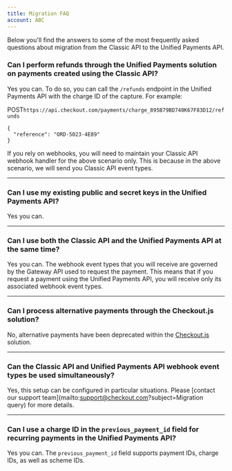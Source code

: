 ```yaml
---
title: Migration FAQ
account: ABC
---
```


Below you'll find the answers to some of the most frequently asked questions about migration from the Classic API to the Unified Payments API.

### Can I perform refunds through the Unified Payments solution on payments created using the Classic API?

Yes you can. To do so, you can call the `/refunds` endpoint in the Unified Payments API with the charge ID of the capture. For example:

POST`https://api.checkout.com/payments/charge_895B79BD740K67F83D12/refunds`

  

    {
      "reference": "ORD-5023-4E89"
    }

If you rely on webhooks, you will need to maintain your Classic API webhook handler for the above scenario only. This is because in the above scenario, we will send you Classic API event types.

* * *

### Can I use my existing public and secret keys in the Unified Payments API?

Yes you can.

* * *

### Can I use both the Classic API and the Unified Payments API at the same time?

Yes you can. The webhook event types that you will receive are governed by the Gateway API used to request the payment. This means that if you request a payment using the Unified Payments API, you will receive only its associated webhook event types.

* * *

### Can I process alternative payments through the Checkout.js solution?

No, alternative payments have been deprecated within the [Checkout.js](/display/AR/Checkout.js) solution.

* * *

### Can the Classic API and Unified Payments API webhook event types be used simultaneously?

Yes, this setup can be configured in particular situations. Please [contact our support team](mailto:support@checkout.com?subject=Migration query) for more details.

* * *

### Can I use a charge ID in the `previous_payment_id` field for recurring payments in the Unified Payments API?

Yes you can. The `previous_payment_id` field supports payment IDs, charge IDs, as well as scheme IDs.




